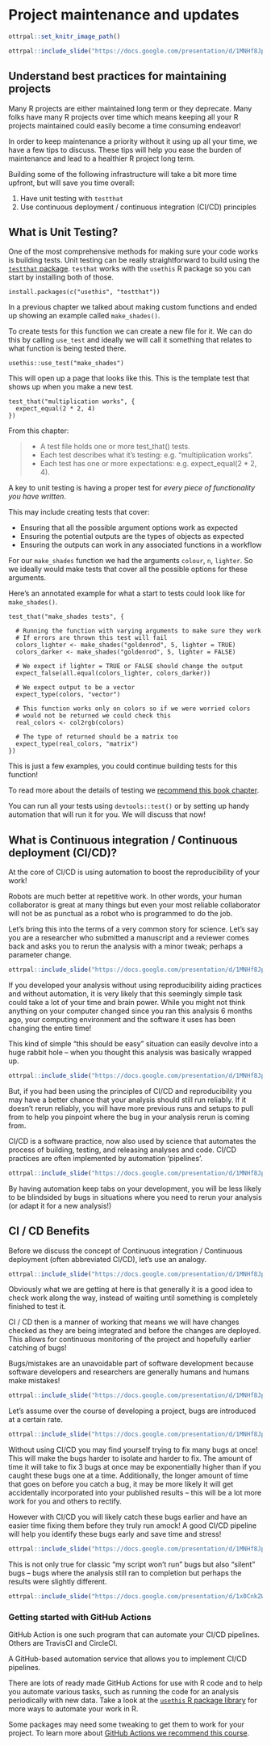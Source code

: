 
# Project maintenance and updates

```r
ottrpal::set_knitr_image_path()
```

```r
ottrpal::include_slide("https://docs.google.com/presentation/d/1MNHf8JpolaEP_vQ_kB-1xRBF9wo3haCArRu117hBoHA/edit#slide=id.g21a84b32106_0_58")
```

## Understand best practices for maintaining projects

Many R projects are either maintained long term or they deprecate. Many folks have many R projects over time which means keeping all your R projects maintained could easily become a time consuming endeavor!

In order to keep maintenance a priority without it using up all your time, we have a few tips to discuss. These tips will help you ease the burden of maintenance and lead to a healthier R project long term.

Building some of the following infrastructure will take a bit more time upfront, but will save you time overall:

1. Have unit testing with `testthat`
2. Use continuous deployment / continuous integration (CI/CD) principles

## What is Unit Testing?

One of the most comprehensive methods for making sure your code works is building tests. Unit testing can be really straightforward to build using the [`testthat` package](https://testthat.r-lib.org/). `testhat` works with the `usethis` R package so you can start by installing both of those.

```
install.packages(c("usethis", "testthat"))
```

In a previous chapter we talked about making custom functions and ended up showing an example called `make_shades()`.


To create tests for this function we can create a new file for it. We can do this by calling `use_test` and ideally we will call it something that relates to what function is being tested there.

```
usethis::use_test("make_shades")
```

This will open up a page that looks like this. This is the template test that shows up when you make a new test.

```
test_that("multiplication works", {
  expect_equal(2 * 2, 4)
})
```

From this chapter:

> - A test file holds one or more test_that() tests.
> - Each test describes what it’s testing: e.g. “multiplication works”.
> - Each test has one or more expectations: e.g. expect_equal(2 * 2, 4).

A key to unit testing is having a proper test for *every piece of functionality you have written*.

This may include creating tests that cover:

- Ensuring that all the possible argument options work as expected
- Ensuring the potential outputs are the types of objects as expected
- Ensuring the outputs can work in any associated functions in a workflow

For our `make_shades` function we had the arguments `colour`, `n`, `lighter`. So we ideally would make tests that cover all the possible options for these arguments.

Here's an annotated example for what a start to tests could look like for `make_shades()`.

```
test_that("make_shades tests", {

  # Running the function with varying arguments to make sure they work
  # If errors are thrown this test will fail
  colors_lighter <- make_shades("goldenrod", 5, lighter = TRUE)
  colors_darker <- make_shades("goldenrod", 5, lighter = FALSE)

  # We expect if lighter = TRUE or FALSE should change the output
  expect_false(all.equal(colors_lighter, colors_darker))

  # We expect output to be a vector
  expect_type(colors, "vector")

  # This function works only on colors so if we were worried colors
  # would not be returned we could check this
  real_colors <- col2rgb(colors)

  # The type of returned should be a matrix too
  expect_type(real_colors, "matrix")
})
```
This is just a few examples, you could continue building tests for this function!

To read more about the details of testing we [recommend this book chapter](https://r-pkgs.org/testing-basics.html).

You can run all your tests using `devtools::test()` or by setting up handy automation that will run it for you. We will discuss that now!

## What is Continuous integration / Continuous deployment (CI/CD)?

At the core of CI/CD is using automation to boost the reproducibility of your work!

Robots are much better at repetitive work. In other words, your human collaborator is great at many things but even your most reliable collaborator will not be as punctual as a robot who is programmed to do the job.

Let's bring this into the terms of a very common story for science. Let's say you are a researcher who submitted a manuscript and a reviewer comes back and asks you to rerun the analysis with a minor tweak; perhaps a parameter change.

```r
ottrpal::include_slide("https://docs.google.com/presentation/d/1MNHf8JpolaEP_vQ_kB-1xRBF9wo3haCArRu117hBoHA/edit#slide=id.g33bf0789107_300_812")
```

If you developed your analysis without using reproducibility aiding practices and without automation, it is very likely that this seemingly simple task could take a lot of your time and brain power. While you might not think anything on your computer changed since you ran this analysis 6 months ago, your computing environment and the software it uses has been changing the entire time!

This kind of simple "this should be easy" situation can easily devolve into a huge rabbit hole -- when you thought this analysis was basically wrapped up.

```r
ottrpal::include_slide("https://docs.google.com/presentation/d/1MNHf8JpolaEP_vQ_kB-1xRBF9wo3haCArRu117hBoHA/edit#slide=id.g33bf0789107_300_1533")
```

But, if you had been using the principles of CI/CD and reproducibility you may have a better chance that your analysis should still run reliably. If it doesn't rerun reliably, you will have more previous runs and setups to pull from to help you pinpoint where the bug in your analysis rerun is coming from.

:::dictionary
CI/CD is a software practice, now also used by science that automates the process of building, testing, and releasing analyses and code.  CI/CD practices are often implemented by automation 'pipelines'. 
:::

```r
ottrpal::include_slide("https://docs.google.com/presentation/d/1MNHf8JpolaEP_vQ_kB-1xRBF9wo3haCArRu117hBoHA/edit#slide=id.g33bf0789107_300_1947")
```

By having automation keep tabs on your development, you will be less likely to be blindsided by bugs in situations where you need to rerun your analysis (or adapt it for a new analysis!)

## CI / CD Benefits

Before we discuss the concept of Continuous integration / Continuous deployment (often abbreviated CI/CD), let's use an analogy.


```r
ottrpal::include_slide("https://docs.google.com/presentation/d/1MNHf8JpolaEP_vQ_kB-1xRBF9wo3haCArRu117hBoHA/edit#slide=id.g33bf0789107_300_374")
```

Obviously what we are getting at here is that generally it is a good idea to check work along the way, instead of waiting until something is completely finished to test it.

CI / CD then is a manner of working that means we will have changes checked as they are being integrated and before the changes are deployed. This allows for continuous monitoring of the project and hopefully earlier catching of bugs!

Bugs/mistakes are an unavoidable part of software development because software developers and researchers are generally humans and humans make mistakes!

```r
ottrpal::include_slide("https://docs.google.com/presentation/d/1MNHf8JpolaEP_vQ_kB-1xRBF9wo3haCArRu117hBoHA/edit#slide=id.g33bf0789107_300_537")
```

Let's assume over the course of developing a project, bugs are introduced at a certain rate.

```r
ottrpal::include_slide("https://docs.google.com/presentation/d/1MNHf8JpolaEP_vQ_kB-1xRBF9wo3haCArRu117hBoHA/edit#slide=id.g33bf0789107_300_567")
```

Without using CI/CD you may find yourself trying to fix many bugs at once! This will make the bugs harder to isolate and harder to fix. The amount of time it will take to fix 3 bugs at once may be exponentially higher than if you caught these bugs one at a time. Additionally, the longer amount of time that goes on before you catch a bug, it may be more likely it will get accidentally incorporated into your published results -- this will be a lot more work for you and others to rectify.

However with CI/CD you will likely catch these bugs earlier and have an easier time fixing them before they truly run amock! A good CI/CD pipeline will help you identify these bugs early and save time and stress!

```r
ottrpal::include_slide("https://docs.google.com/presentation/d/1MNHf8JpolaEP_vQ_kB-1xRBF9wo3haCArRu117hBoHA/edit#slide=id.g33bf0789107_300_612")
```

This is not only true for classic "my script won't run" bugs but also "silent" bugs -- bugs where the analysis still ran to completion but perhaps the results were slightly different.

```r
ottrpal::include_slide("https://docs.google.com/presentation/d/1x0Cnk2Wcsg8HYkmXnXo_0PxmYCxAwzVrUQzb8DUDvTA/edit#slide=id.g286f0c8db1a_0_33")
```

### Getting started with GitHub Actions

GitHub Action is one such program that can automate your CI/CD pipelines. Others are TravisCI and CircleCI. 

:::dictionary
A GitHub-based automation service that allows you to implement CI/CD pipelines.
::: 

There are lots of ready made GitHub Actions for use with R code and to help you automate various tasks, such as running the code for an analysis periodically with new data. Take a look at the [`usethis` R package library]( [https://usethis.r-lib.org/reference/github_actions.html) for more ways to automate your work in R.

Some packages may need some tweaking to get them to work for your project. To learn more about [GitHub Actions we recommend this course](https://hutchdatascience.org/GitHub_Automation_for_Scientists/).
